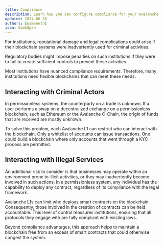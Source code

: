 ```yaml
---
title: Compliance
description: Learn how you can configure compliance for your Avalanche L1.
updated: 2024-06-28
authors: [usmaneth]
icon: BookOpen
---
```


For institutions, reputational damage and legal complications could arise if their blockchain systems were inadvertently used for criminal activities.

Regulatory bodies might impose penalties on such institutions if they were to fail to create sufficient controls to prevent these activities.

Most institutions have nuanced compliance requirements. Therefore, many institutions need flexible blockchains that can meet these needs. 

## Interacting with Criminal Actors

In permissionless systems, the counterparty on a trade is unknown. If a user performs a swap on a decentralized exchange on a permissionless blockchain, such as Ethereum or the Avalanche C-Chain, the origin of funds that are received are mostly unknown. 

To solve this problem, each Avalanche L1 can restrict who can interact with the blockchain. Only a whitelist of accounts can issue transactions. One could build a blockchain where only accounts that went through a KYC process are permitted.

## Interacting with Illegal Services

An additional risk to consider is that businesses may operate within an environment prone to illicit activities, or they may inadvertently become involved in such actions. In a permissionless system, any individual has the capability to deploy any contract, regardless of its compliance with the legal framework.

Avalanche L1s can limit who deploys smart contracts on the blockchain. Consequently, those involved in the creation of contracts can be held accountable. This level of control reassures institutions, ensuring that all protocols they engage with are fully compliant with existing laws. 

Beyond compliance advantages, this approach helps to maintain a blockchain free from an excess of smart contracts that could otherwise congest the system.

<Quiz quizId="407"/>